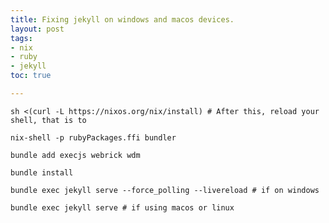 ```yaml
---
title: Fixing jekyll on windows and macos devices.
layout: post
tags:
- nix
- ruby
- jekyll
toc: true

---
```



```
sh <(curl -L https://nixos.org/nix/install) # After this, reload your shell, that is to 

nix-shell -p rubyPackages.ffi bundler

bundle add execjs webrick wdm

bundle install

bundle exec jekyll serve --force_polling --livereload # if on windows

bundle exec jekyll serve # if using macos or linux
```